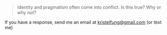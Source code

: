 > Identity and pragmatism often come into conflict. Is this true? Why or why not?

If you have a response, send me an email at kristelfung@gmail.com (or text me)
